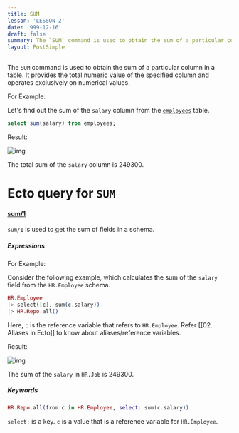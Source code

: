 ```yaml
---
title: SUM
lesson: 'LESSON 2'
date: '999-12-16'
draft: false
summary: The `SUM` command is used to obtain the sum of a particular column in a table. It provides the total numeric value of the specified column and operates exclusively on numerical values.
layout: PostSimple
---
```


The `SUM` command is used to obtain the sum of a particular column in a table. It provides the total numeric value of the specified column and operates exclusively on numerical values.

For Example:

Let's find out the sum of the `salary` column from the [`employees`](01.%20Introduction) table.

``` SQL
select sum(salary) from employees;
```

Result:

![img](/static/images/Pastedimage20231116144548.png)

The total sum of the `salary` column is 249300.

# Ecto query for `SUM`

#### [sum/1](https://hexdocs.pm/ecto/Ecto.Query.API.html#sum/1)

`sum/1` is used to get the sum of fields in a schema.  

##### Expressions

For Example:

Consider the following example, which calculates the sum of the `salary` field from the `HR.Employee` schema.

``` Elixir
HR.Employee 
|> select([c], sum(c.salary)) 
|> HR.Repo.all() 
```

Here, `c` is the reference variable that refers to `HR.Employee`. Refer [[02. Aliases in Ecto]] to know about aliases/reference variables.

Result:

![img](/static/images/Pastedimage20231116144804.png)

The sum of the `salary` in `HR.Job` is 249300.


##### Keywords


```Elixir
HR.Repo.all(from c in HR.Employee, select: sum(c.salary))    
```

`select:` is a key. `c` is a value that is a reference variable for `HR.Employee`. 